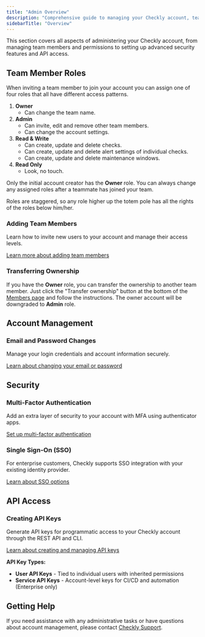 ```yaml
---
title: "Admin Overview"
description: "Comprehensive guide to managing your Checkly account, team members, security, and integrations"
sidebarTitle: "Overview"
---
```


This section covers all aspects of administering your Checkly account, from managing team members and permissions to setting up advanced security features and API access.

## Team Member Roles

When inviting a team member to join your account you can assign one of four roles that all have different access patterns.

1. **Owner**
    - Can change the team name.
2. **Admin**
    - Can invite, edit and remove other team members.
    - Can change the account settings.
3. **Read & Write**
    - Can create, update and delete checks.
    - Can create, update and delete alert settings of individual checks.
    - Can create, update and delete maintenance windows.
4. **Read Only**
    - Look, no touch.

Only the initial account creator has the **Owner** role. You can always change any assigned roles after a teammate has
joined your team.

<Info>
Roles are staggered, so any role higher up the totem pole has all the rights of the roles below him/her.
</Info>

### Adding Team Members

Learn how to invite new users to your account and manage their access levels.

[Learn more about adding team members](/admin/team-management/adding-team-members)

### Transferring Ownership

If you have the **Owner** role, you can transfer the ownership to another team member. Just click the "Transfer ownership" button at the bottom of the [Members page](https://app.checklyhq.com/settings/account/members) and follow the instructions. The owner account will be downgraded to **Admin** role.

## Account Management

### Email and Password Changes

Manage your login credentials and account information securely.

[Learn about changing your email or password](/admin/changing-your-email-password)

## Security

### Multi-Factor Authentication

Add an extra layer of security to your account with MFA using authenticator apps.

[Set up multi-factor authentication](/admin/team-management/multi-factor-authentication)

### Single Sign-On (SSO)

For enterprise customers, Checkly supports SSO integration with your existing identity provider.

[Learn about SSO options](/admin/team-management/single-sign-on)

## API Access

### Creating API Keys

Generate API keys for programmatic access to your Checkly account through the REST API and CLI.

[Learn about creating and managing API keys](/admin/creating-api-key)

**API Key Types:**
- **User API Keys** - Tied to individual users with inherited permissions
- **Service API Keys** - Account-level keys for CI/CD and automation (Enterprise only)

## Getting Help

If you need assistance with any administrative tasks or have questions about account management, please contact [Checkly Support](mailto:support@checklyhq.com).
